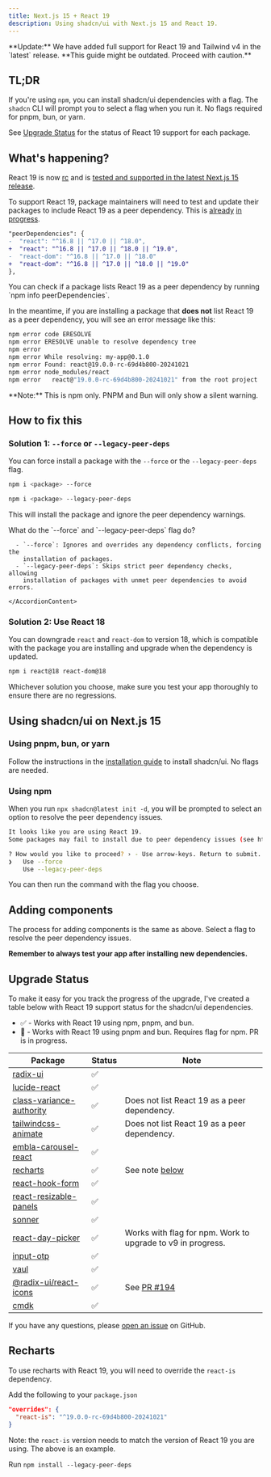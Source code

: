 ```yaml
---
title: Next.js 15 + React 19
description: Using shadcn/ui with Next.js 15 and React 19.
---
```


<Callout className="">
  **Update:** We have added full support for React 19 and Tailwind v4 in the
  `latest` release. **This guide might be outdated. Proceed with caution.**
</Callout>

## TL;DR

If you're using `npm`, you can install shadcn/ui dependencies with a flag. The `shadcn` CLI will prompt you to select a flag when you run it. No flags required for pnpm, bun, or yarn.

See [Upgrade Status](#upgrade-status) for the status of React 19 support for each package.

## What's happening?

React 19 is now [rc](https://www.npmjs.com/package/react?activeTab=versions) and is [tested and supported in the latest Next.js 15 release](https://nextjs.org/blog/next-15#react-19).

To support React 19, package maintainers will need to test and update their packages to include React 19 as a peer dependency. This is [already](https://github.com/radix-ui/primitives/pull/2952) [in](https://github.com/pacocoursey/cmdk/pull/318) [progress](https://github.com/emilkowalski/vaul/pull/498).

```diff /^19.0/
"peerDependencies": {
-  "react": "^16.8 || ^17.0 || ^18.0",
+  "react": "^16.8 || ^17.0 || ^18.0 || ^19.0",
-  "react-dom": "^16.8 || ^17.0 || ^18.0"
+  "react-dom": "^16.8 || ^17.0 || ^18.0 || ^19.0"
},
```

<Callout>
  You can check if a package lists React 19 as a peer dependency by running
  `npm info <package> peerDependencies`.
</Callout>

In the meantime, if you are installing a package that **does not** list React 19 as a peer dependency, you will see an error message like this:

```bash
npm error code ERESOLVE
npm error ERESOLVE unable to resolve dependency tree
npm error
npm error While resolving: my-app@0.1.0
npm error Found: react@19.0.0-rc-69d4b800-20241021
npm error node_modules/react
npm error   react@"19.0.0-rc-69d4b800-20241021" from the root project
```

<Callout>
  **Note:** This is npm only. PNPM and Bun will only show a silent warning.
</Callout>

## How to fix this

### Solution 1: `--force` or `--legacy-peer-deps`

You can force install a package with the `--force` or the `--legacy-peer-deps` flag.

```bash
npm i <package> --force

npm i <package> --legacy-peer-deps
```

This will install the package and ignore the peer dependency warnings.

<Accordion type="multiple">
  <AccordionItem value="flags">
    <AccordionTrigger className="font-medium">
      What do the `--force` and `--legacy-peer-deps` flag do?
    </AccordionTrigger>
    <AccordionContent className="[&_ul]:mt-0">

      - `--force`: Ignores and overrides any dependency conflicts, forcing the
        installation of packages.
      - `--legacy-peer-deps`: Skips strict peer dependency checks, allowing
        installation of packages with unmet peer dependencies to avoid errors.

    </AccordionContent>

  </AccordionItem>
</Accordion>

### Solution 2: Use React 18

You can downgrade `react` and `react-dom` to version 18, which is compatible with the package you are installing and upgrade when the dependency is updated.

```bash
npm i react@18 react-dom@18
```

Whichever solution you choose, make sure you test your app thoroughly to ensure
there are no regressions.

## Using shadcn/ui on Next.js 15

### Using pnpm, bun, or yarn

Follow the instructions in the [installation guide](/docs/installation/next) to install shadcn/ui. No flags are needed.

### Using npm

When you run `npx shadcn@latest init -d`, you will be prompted to select an option to resolve the peer dependency issues.

```bash
It looks like you are using React 19.
Some packages may fail to install due to peer dependency issues (see https://ui.shadcn.com/react-19).

? How would you like to proceed? › - Use arrow-keys. Return to submit.
❯   Use --force
    Use --legacy-peer-deps
```

You can then run the command with the flag you choose.

## Adding components

The process for adding components is the same as above. Select a flag to resolve the peer dependency issues.

**Remember to always test your app after installing new dependencies.**

## Upgrade Status

To make it easy for you track the progress of the upgrade, I've created a table below with React 19 support status for the shadcn/ui dependencies.

- ✅ - Works with React 19 using npm, pnpm, and bun.
- 🚧 - Works with React 19 using pnpm and bun. Requires flag for npm. PR is in progress.

| Package                                                                            | Status | Note                                                        |
| ---------------------------------------------------------------------------------- | ------ | ----------------------------------------------------------- |
| [radix-ui](https://www.npmjs.com/package/@radix-ui/react-icons)                    | ✅     |                                                             |
| [lucide-react](https://www.npmjs.com/package/lucide-react)                         | ✅     |                                                             |
| [class-variance-authority](https://www.npmjs.com/package/class-variance-authority) | ✅     | Does not list React 19 as a peer dependency.                |
| [tailwindcss-animate](https://www.npmjs.com/package/tailwindcss-animate)           | ✅     | Does not list React 19 as a peer dependency.                |
| [embla-carousel-react](https://www.npmjs.com/package/embla-carousel-react)         | ✅     |                                                             |
| [recharts](https://www.npmjs.com/package/recharts)                                 | ✅     | See note [below](#recharts)                                 |
| [react-hook-form](https://www.npmjs.com/package/react-hook-form)                   | ✅     |                                                             |
| [react-resizable-panels](https://www.npmjs.com/package/react-resizable-panels)     | ✅     |                                                             |
| [sonner](https://www.npmjs.com/package/sonner)                                     | ✅     |                                                             |
| [react-day-picker](https://www.npmjs.com/package/react-day-picker)                 | ✅     | Works with flag for npm. Work to upgrade to v9 in progress. |
| [input-otp](https://www.npmjs.com/package/input-otp)                               | ✅     |                                                             |
| [vaul](https://www.npmjs.com/package/vaul)                                         | ✅     |                                                             |
| [@radix-ui/react-icons](https://www.npmjs.com/package/@radix-ui/react-icons)       | ✅     | See [PR #194](https://github.com/radix-ui/icons/pull/194)   |
| [cmdk](https://www.npmjs.com/package/cmdk)                                         | ✅     |                                                             |

If you have any questions, please [open an issue](https://github.com/jiaweing/ui/issues) on GitHub.

## Recharts

To use recharts with React 19, you will need to override the `react-is` dependency.

<Steps>

<Step>Add the following to your `package.json`</Step>

```json title="package.json"
"overrides": {
  "react-is": "^19.0.0-rc-69d4b800-20241021"
}
```

Note: the `react-is` version needs to match the version of React 19 you are using. The above is an example.

<Step>Run `npm install --legacy-peer-deps`</Step>

</Steps>
